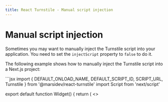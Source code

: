 ```yaml
---
title: React Turnstile - Manual script injection
---
```


# Manual script injection

Sometimes you may want to manually inject the Turnstile script into your application. You need to set the `injectScript` property to `false` to do it.

The following example shows how to manually inject the Turnstile script into a Next.js project:

<CodeGroup>
  ```jsx
  import {
    DEFAULT_ONLOAD_NAME,
    DEFAULT_SCRIPT_ID,
    SCRIPT_URL,
    Turnstile
  } from '@marsidev/react-turnstile'
  import Script from 'next/script'

  export default function Widget() {
    return (
      <>
        <Script
          id={DEFAULT_SCRIPT_ID}
          src={SCRIPT_URL}
          strategy="beforeInteractive"
        />

        <Turnstile
          injectScript={false}
          siteKey='{{ siteKey }}'
        />
      </>
    )
  }
  ```

  ```tsx
  import {
    DEFAULT_ONLOAD_NAME,
    DEFAULT_SCRIPT_ID,
    SCRIPT_URL,
    Turnstile
  } from '@marsidev/react-turnstile'
  import Script from 'next/script'

  export default function Widget() {
    return (
      <>
        <Script
          id={DEFAULT_SCRIPT_ID}
          src={SCRIPT_URL}
          strategy="beforeInteractive"
        />

        <Turnstile
          injectScript={false}
          siteKey='{{ siteKey }}'
        />
      </>
    )
  }
  ```
</CodeGroup>

If you want to use a custom script ID:

<CodeGroup>
  ```jsx
  import { SCRIPT_URL, Turnstile } from '@marsidev/react-turnstile'
  import Script from 'next/script'

  export default function Widget() {
    return (
      <>
        <Script
          id="turnstile-script"
          src={SCRIPT_URL}
          strategy="beforeInteractive"
        />

        <Turnstile
          injectScript={false}
          scriptOptions={{ id: 'turnstile-script' }}
          siteKey='{{ siteKey }}'
        />
      </>
    )
  }
  ```

  ```tsx
  import { SCRIPT_URL, Turnstile } from '@marsidev/react-turnstile'
  import Script from 'next/script'

  export default function Widget() {
    return (
      <>
        <Script
          id="turnstile-script"
          src={SCRIPT_URL}
          strategy="beforeInteractive"
        />

        <Turnstile
          injectScript={false}
          scriptOptions={{ id: 'turnstile-script' }}
          siteKey='{{ siteKey }}'
        />
      </>
    )
  }
  ```
</CodeGroup>

<Info>
	When manually injecting the script, the only valid property for `scriptOptions` is the `id`, and it needs to match the ID of the script tag.
</Info>
